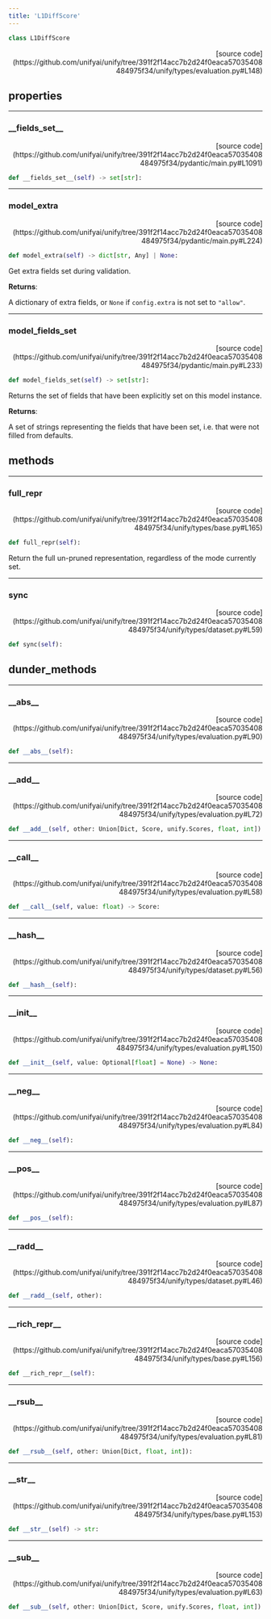 ```yaml
---
title: 'L1DiffScore'
---
```


```python
class L1DiffScore
```

<p align="right">[source code](https://github.com/unifyai/unify/tree/391f2f14acc7b2d24f0eaca57035408484975f34/unify/types/evaluation.py#L148)</p>



## properties

---

### \_\_fields\_set\_\_

<p align="right">[source code](https://github.com/unifyai/unify/tree/391f2f14acc7b2d24f0eaca57035408484975f34/pydantic/main.py#L1091)</p>

```python
def __fields_set__(self) -> set[str]:
```



---

### model\_extra

<p align="right">[source code](https://github.com/unifyai/unify/tree/391f2f14acc7b2d24f0eaca57035408484975f34/pydantic/main.py#L224)</p>

```python
def model_extra(self) -> dict[str, Any] | None:
```

Get extra fields set during validation.

**Returns**:

A dictionary of extra fields, or `None` if `config.extra` is not set to `"allow"`.

---

### model\_fields\_set

<p align="right">[source code](https://github.com/unifyai/unify/tree/391f2f14acc7b2d24f0eaca57035408484975f34/pydantic/main.py#L233)</p>

```python
def model_fields_set(self) -> set[str]:
```

Returns the set of fields that have been explicitly set on this model instance.

**Returns**:

A set of strings representing the fields that have been set,
i.e. that were not filled from defaults.

## methods

---

### full\_repr

<p align="right">[source code](https://github.com/unifyai/unify/tree/391f2f14acc7b2d24f0eaca57035408484975f34/unify/types/base.py#L165)</p>

```python
def full_repr(self):
```

Return the full un-pruned representation, regardless of the mode currently set.

---

### sync

<p align="right">[source code](https://github.com/unifyai/unify/tree/391f2f14acc7b2d24f0eaca57035408484975f34/unify/types/dataset.py#L59)</p>

```python
def sync(self):
```



## dunder_methods

---

### \_\_abs\_\_

<p align="right">[source code](https://github.com/unifyai/unify/tree/391f2f14acc7b2d24f0eaca57035408484975f34/unify/types/evaluation.py#L90)</p>

```python
def __abs__(self):
```



---

### \_\_add\_\_

<p align="right">[source code](https://github.com/unifyai/unify/tree/391f2f14acc7b2d24f0eaca57035408484975f34/unify/types/evaluation.py#L72)</p>

```python
def __add__(self, other: Union[Dict, Score, unify.Scores, float, int]):
```



---

### \_\_call\_\_

<p align="right">[source code](https://github.com/unifyai/unify/tree/391f2f14acc7b2d24f0eaca57035408484975f34/unify/types/evaluation.py#L58)</p>

```python
def __call__(self, value: float) -> Score:
```



---

### \_\_hash\_\_

<p align="right">[source code](https://github.com/unifyai/unify/tree/391f2f14acc7b2d24f0eaca57035408484975f34/unify/types/dataset.py#L56)</p>

```python
def __hash__(self):
```



---

### \_\_init\_\_

<p align="right">[source code](https://github.com/unifyai/unify/tree/391f2f14acc7b2d24f0eaca57035408484975f34/unify/types/evaluation.py#L150)</p>

```python
def __init__(self, value: Optional[float] = None) -> None:
```



---

### \_\_neg\_\_

<p align="right">[source code](https://github.com/unifyai/unify/tree/391f2f14acc7b2d24f0eaca57035408484975f34/unify/types/evaluation.py#L84)</p>

```python
def __neg__(self):
```



---

### \_\_pos\_\_

<p align="right">[source code](https://github.com/unifyai/unify/tree/391f2f14acc7b2d24f0eaca57035408484975f34/unify/types/evaluation.py#L87)</p>

```python
def __pos__(self):
```



---

### \_\_radd\_\_

<p align="right">[source code](https://github.com/unifyai/unify/tree/391f2f14acc7b2d24f0eaca57035408484975f34/unify/types/dataset.py#L46)</p>

```python
def __radd__(self, other):
```



---

### \_\_rich\_repr\_\_

<p align="right">[source code](https://github.com/unifyai/unify/tree/391f2f14acc7b2d24f0eaca57035408484975f34/unify/types/base.py#L156)</p>

```python
def __rich_repr__(self):
```



---

### \_\_rsub\_\_

<p align="right">[source code](https://github.com/unifyai/unify/tree/391f2f14acc7b2d24f0eaca57035408484975f34/unify/types/evaluation.py#L81)</p>

```python
def __rsub__(self, other: Union[Dict, float, int]):
```



---

### \_\_str\_\_

<p align="right">[source code](https://github.com/unifyai/unify/tree/391f2f14acc7b2d24f0eaca57035408484975f34/unify/types/base.py#L153)</p>

```python
def __str__(self) -> str:
```



---

### \_\_sub\_\_

<p align="right">[source code](https://github.com/unifyai/unify/tree/391f2f14acc7b2d24f0eaca57035408484975f34/unify/types/evaluation.py#L63)</p>

```python
def __sub__(self, other: Union[Dict, Score, unify.Scores, float, int]):
```

